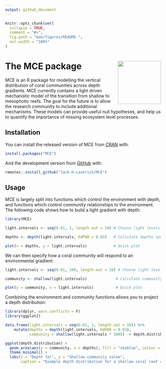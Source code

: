 ```yaml
---
output: github_document
---
```


<!-- README.md is generated from README.Rmd. Please edit that file -->

```r
knitr::opts_chunk$set(
  collapse = TRUE,
  comment = "#>",
  fig.path = "man/figures/README-",
  out.width = "100%"
)
```

# The MCE package <a href='https:/jack-h-laverick.github.io/MCE'><img src='man/figures/logo.png' align="right" height="139" /></a>

<!-- badges: start -->
<!-- badges: end -->

MCE is an R package for modelling the vertical distribution of coral communities across depth gradients. MCE currently contains a light driven
mechanistic model of the transition from shallow to mesophotic reefs. The goal for the future is to allow the research community to include additional mechanisms. These models can provide useful null hypotheses, and help us to quantify the importance of missing ecosystem level processes.

## Installation

You can install the released version of MCE from [CRAN](https://CRAN.R-project.org) with:

``` r
install.packages("MCE")
```

And the development version from [GitHub](https://github.com/) with:

``` r
remotes::install_github("Jack-H-Laverick/MCE")
```
## Usage

MCE is largely split into functions which control the environment with depth, and functions which control community relationships to the environment. The following code shows how to build a light gradient with depth:

```r
library(MCE)

light.intervals <- seq(0.01, 1, length.out = 10) # Choose light levels to calculate depths for

depths <- depth(light.intervals, KdPAR = 0.03)   # Calculate depths specifying light attenuation

plot(x = depths, y = light.intervals)            # Quick plot

```

We can then specify how a coral community will respond to an environmental gradient:

```r
light.intervals <- seq(0.01, 100, length.out = 10) # Choose light levels to calculate community values for

community <- shallow(light.intervals)             # Calculate community values

plot(y = community, x = light.intervals)          # Quick plot

```

Combining the environment and community functions allows you to project a depth distribution:

```r

library(dplyr, warn.conflicts = F)
library(ggplot2)

data.frame(light.intervals = seq(0.01, 1, length.out = 10)) %>%                # Choose light levels
    mutate(depths = depth(light.intervals, KdPAR = 0.03),                     # Calculate depths
           community = shallow(light.intervals * 100)) -> depth.distribution  # Calculate community values

ggplot(depth.distribution) +                                                  # Plot
  geom_area(aes(y = community, x = depths), fill = "skyblue", colour = "black") + 
  theme_minimal() +
  labs(x = "Depth (m)", y = "Shallow community value",
       caption = "Example depth distribution for a shallow coral reef community")
  

```

